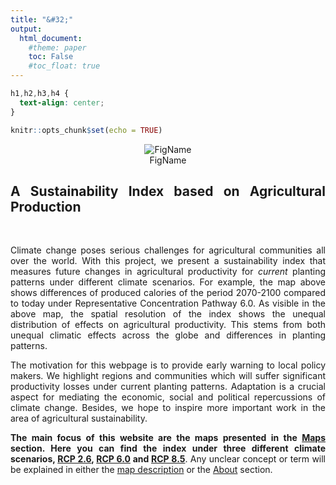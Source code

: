 ```yaml
---
title: "&#32;"
output:
  html_document:
    #theme: paper
    toc: False
    #toc_float: true
---
```

```css
h1,h2,h3,h4 {
  text-align: center;
}
```

```r
knitr::opts_chunk$set(echo = TRUE)
```
<style>
body {
text-align: justify}
</style>

<center>
![FigName](website6_bin_cal_dif.jpg)
</center>

## A Sustainability Index based on Agricultural Production

<br>

Climate change poses serious challenges for agricultural communities all over the world. With this project, we present a sustainability index that measures future changes in agricultural productivity for *current* planting patterns under different climate scenarios. For example, the map above
shows differences of produced calories of the period 2070-2100 compared to today under Representative Concentration Pathway 6.0. As visible in the above map, the spatial resolution of the index shows the unequal distribution of effects on agricultural productivity. This stems from both unequal climatic effects across the globe and differences in planting patterns. 

The motivation for this webpage is to provide early warning to local policy makers. We highlight regions and communities which will suffer significant productivity losses under current planting patterns. Adaptation is a crucial aspect for mediating the economic, social and political repercussions of climate change. Besides, we hope to inspire more important work in the area of agricultural sustainability.

**The main focus of this website are the maps presented in the [Maps](map_description.html) section. Here you can find the index under three different climate scenarios, [RCP 2.6](rcp2p6.html), [RCP 6.0](rcp6p0.html) and [RCP 8.5](rcp8p5.html)**. Any unclear concept or term will be explained in either the [map description](map_description.html) or the [About](about.html) section. 



